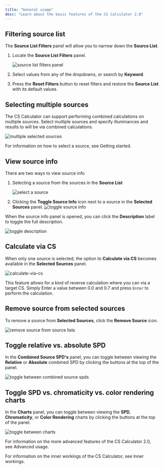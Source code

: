 ```yaml
---
title: "General usage"
desc: "Learn about the basic features of the CS Calculator 2.0"
---
```


## Filtering source list

The **Source List Filters** panel will allow you to narrow down the **Source List**.

1. Locate the **Source List Filters** panel.

   <Img
     src="/img/docs/cscalc/usage/general-usage/source-list-filters.png"
     alt="source list filters panel"
     width={851}
     height={415}
   />

2. Select values from any of the dropdowns, or search by **Keyword**.

3. Press the **Reset Filters** button to reset filters and restore the **Source List** with its default values.

## Selecting multiple sources

The CS Calculator can support performing combined calculations on multiple sources. Select multiple sources and specify illuminances and results to will be via combined calculations.

<Img
  src="/img/docs/cscalc/usage/general-usage/multiple-sources.png"
  alt="multiple selected sources"
  width={855}
  height={323}
/>

For information on how to select a source, see <DocLink href="/cscalc/usage/getting-started">Getting started</DocLink>.

## View source info

There are two ways to view source info

1. Selecting a source from the sources in the **Source List**

   <Img
     src="/img/docs/cscalc/usage/general-usage/select-a-source.jpg"
     alt="select a source"
     width={852}
     height={448}
   />

2. Clicking the **Toggle Source Info** icon next to a source in the **Selected Sources** panel.
   <Img
     src="/img/docs/cscalc/usage/general-usage/toggle-source-info.jpg"
     alt="toggle source info"
     width={853}
     height={150}
   />

When the source info panel is opened, you can click the **Description** label to toggle the full description.

<Img
  src="/img/docs/cscalc/usage/general-usage/toggle-description.jpg"
  alt="toggle description"
  width={807}
  height={877}
/>

## Calculate via CS

When only one source is selected, the option to **Calculate via CS** becomes available in the **Selected Sources** panel. 

<Img
  src="/img/docs/cscalc/usage/general-usage/calculate-via-cs.png"
  alt="calculate-via-cs"
  width={863}
  height={369}
/>

This feature allows for a kind of reverse calculation where you can via a target CS. Simply Enter a value between 0.0 and 0.7 and press `Enter` to perform the calculation.

## Remove source from selected sources

To remove a source from **Selected Sources**, click the **Remove Source** icon.

<Img
  src="/img/docs/cscalc/usage/general-usage/remove-source.png"
  alt="remove source from source lists"
  width={853}
  height={154}
/>

## Toggle relative vs. absolute SPD

In the **Combined Source SPD's** panel, you can toggle between viewing the **Relative** or **Absolute** combined SPD by clicking the buttons at the top of the panel.

<Img
  src="/img/docs/cscalc/usage/general-usage/toggle-between-combined-spds.png"
  alt="toggle between combined source spds"
  width={852}
  height={754}
/>

## Toggle SPD vs. chromaticity vs. color rendering charts

In the **Charts** panel, you can toggle between viewing the **SPD**, **Chromaticity**, or **Color Rendering** charts by clicking the buttons at the top of the panel.

<Img
  src="/img/docs/cscalc/usage/general-usage/toggle-between-charts.png"
  alt="toggle between charts"
  width={855}
  height={726}
/>

For information on the more advanced features of the CS Calculator 2.0, see <DocLink href="/cscalc/usage/advanced-usage">Advanced usage</DocLink>.

For information on the inner workings of the CS Calculator, see <DocLink href="/cscalc/inner-workings">Inner workings</DocLink>.
